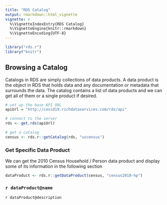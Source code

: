 ```yaml
---
title: "RDS Catalog"
output: rmarkdown::html_vignette
vignette: >
  %\VignetteIndexEntry{RDS Catalog}
  %\VignetteEngine{knitr::rmarkdown}
  %\VignetteEncoding{UTF-8}
---
```


<style>
   table {
    width: 100%;
  }
</style>

```r
library("rds.r")
library("knitr")
```

## Browsing a Catalog

Catalogs in RDS are simply collections of data products. A data product is the object in RDS that holds data and any documentation or metadata that surrounds the data. The catalog contains a list of data products and we can get all of them or a single product if desired.

```r
# set up the base API URL
apiUrl = "http://covid19.richdataservices.com/rds/api"

# connect to the server
rds <- get.rds(apiUrl)

# get a catalog
census <- rds.r::getCatalog(rds, "uscensus")
```


### Get Specific Data Product
We can get the 2010 Census Household / Person data product and display some of its information in the following section

```r
dataProduct <- rds.r::getDataProduct(census, "census2010-hp")
```

### `r dataProduct@name`



`r dataProduct@description`